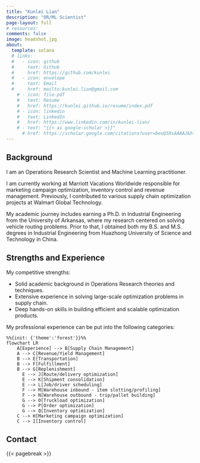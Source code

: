 ```yaml
---
title: "Kunlei Lian"
description: "OR/ML Scientist"
page-layout: full
# resources:
comments: false
image: headshot.jpg
about:
  template: solana
  # links:
  #   - icon: github
  #     text: Github
  #     href: https://github.com/kunlei
  #   - icon: envelope
  #     text: Email
  #     href: mailto:kunlei.lian@gmail.com
    # - icon: file-pdf
    #   text: Resume
    #   href: https://kunlei.github.io/resume/index.pdf  
    # - icon: linkedin
    #   text: LinkedIn
    #   href: https://www.linkedin.com/in/kunlei-lian/ 
    # - text: "{{< ai google-scholar >}}"
      # href: https://scholar.google.com/citations?user=beuQ5RsAAAAJ&hl=en)
---
```


<!-- ::: {.column-page-inset}
::: {.column-page-inset-left} -->

:::{#hero-heading}

## Background

I am an Operations Research Scientist and Machine Learning practitioner.

I am currently working at Marriott Vacations Worldwide responsible for marketing campaign optimization, inventory control and revenue management.
Previously, I contributed to various supply chain optimization projects at Walmart Global Technology. 

My academic journey includes earning a Ph.D. in Industrial Engineering from the University of Arkansas, where my research centered on solving vehicle routing problems. Prior to that, I obtained both my B.S. and M.S. degrees in Industrial Engineering from Huazhong University of Science and Technology in China.

## Strengths and Experience

My competitive strengths:

- Solid academic background in Operations Research theories and techniques.
- Extensive experience in solving large-scale optimization problems in supply chain.
- Deep hands-on skills in building efficient and scalable optimization products.


My professional experience can be put into the following categories:

```mermaid
%%{init: {'theme':'forest'}}%%
flowchart LR
    A[Experience] --> B[Supply Chain Management]
    A --> C[Revenue/Yield Management]
    B --> E[Transportation]
    B --> F[Fulfillment]
    B --> G[Replenishment]
      E --> J[Route/delivery optimization]
      E --> K[Shipment consolidation]
      E --> L[Job/driver scheduling]
      F --> M[Warehouse inbound - item slotting/profiling]
      F --> N[Warehouse outbound - trip/pallet building]
      G --> O[Truckload optimization]
      G --> P[Order optimization]
      G --> Q[Inventory optimization]
    C --> H[Marketing campaign optimization]
    C --> I[Inventory control]
```

## Contact

```{=html}
<a class="btn btn-outline-dark", href="https://www.linkedin.com/in/kunlei-lian/" target="_blank" rel="noopener noreferrer">
    <i class="bi bi-linkedin" role='img' aria-label='LinkedIn'></i>
</a>

<a class="btn btn-outline-dark", href="https://github.com/kunlei" target="_blank" rel="noopener noreferrer">
    <i class="bi bi-github" role='img' aria-label='Github'></i>
</a>

<a class="btn btn-outline-dark", href="https://scholar.google.com/citations?user=beuQ5RsAAAAJ&hl=en)" target="_blank" rel="noopener noreferrer">
    <i class="ai ai-google-scholar" role='img' aria-label='Google Scholar'></i>
</a>

<a class="btn btn-outline-dark", href="mailto:kunlei.lian@gmail.com" target="_blank" rel="noopener noreferrer">
    <i class="ai bi-envelope" role='img' aria-label='email'></i>
</a>
```

<!-- #### Suppy (Chain) Management

Transportation

  - Route and delivery optimization.
  - Job/driver scheduling optimization.

Fulfillment

  - Warehouse inbound: item/slot profiling.
  - Warehouse outbound: trip building, pallet building.

Replenishment

  - Truckload optimization.
  - Inventory optimization.
  - Order optimization.

#### Demand Management

- Marketing
  - Marketing campaign optimization.
- Revenue/Yield manegement
  - Inventory control. -->

:::

<!-- :::


<div class="column-margin column-container">
![](./headshot.jpg){.rounded}
</div>

::: -->

{{< pagebreak >}}

<!-- ::: {.column-page-inset .text-center} -->

<!-- ```{=html} -->
<!-- <a class="btn btn-outline-dark", href="https://twitter.com/kunlei" target="_blank" rel="noopener noreferrer">
    <i class="bi bi-twitter" role='img' aria-label='Twitter'></i>
</a> -->

<!-- <a class="btn btn-outline-dark", href="https://github.com/kunlei" target="_blank" rel="noopener noreferrer">
    <i class="bi bi-github" role='img' aria-label='Github'></i>
</a>

<a class="btn btn-outline-dark", href="https://www.linkedin.com/in/kunlei-lian/" target="_blank" rel="noopener noreferrer">
    <i class="bi bi-linkedin" role='img' aria-label='LinkedIn'></i>
</a>

<a class="btn btn-outline-dark", href="https://scholar.google.com/citations?user=beuQ5RsAAAAJ&hl=en)" target="_blank" rel="noopener noreferrer">
    <i class="ai ai-google-scholar" role='img' aria-label='Google Scholar'></i>
</a> -->

<!-- <a class="btn btn-outline-dark", href="https://arxiv.org/a/dimmery_d_1.html" target="_blank" rel="noopener noreferrer">
    <i class="ai ai-arxiv" role='img' aria-label='arXiv'></i>
</a>
-->

<!-- <a class="btn btn-outline-dark", href="mailto:kunlei.lian@gmail.com" target="_blank" rel="noopener noreferrer">
    <i class="ai bi-envelope" role='img' aria-label='email'></i>
</a>
<!-- ```
::: -->


